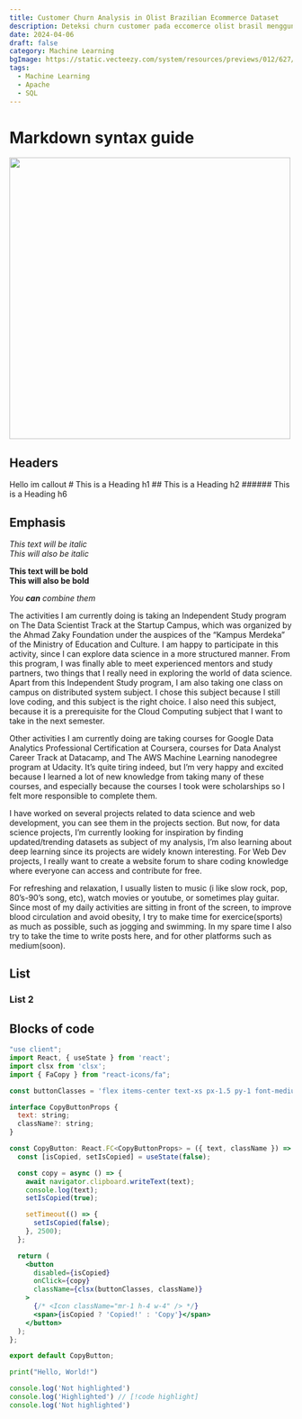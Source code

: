 ```yaml
---
title: Customer Churn Analysis in Olist Brazilian Ecommerce Dataset
description: Deteksi churn customer pada eccomerce olist brasil menggunakan random forest er pada eccomerce olist brasil menggunakan random forest
date: 2024-04-06
draft: false
category: Machine Learning
bgImage: https://static.vecteezy.com/system/resources/previews/012/627/908/non_2x/full-color-backgrounds-blue-purple-yellow-pink-composed-of-geometric-patterns-such-as-circles-squares-rectangles-triangles-nets-and-other-geometric-shapes-vector.jpg
tags: 
  - Machine Learning
  - Apache
  - SQL
---
```


# Markdown syntax guide
<Image width="500" height="500" src="./car-image-1.jpg"></Image>
## Headers
<Callout type="danger">
Hello im callout
</Callout>
# This is a Heading h1
## This is a Heading h2
###### This is a Heading h6

## Emphasis

*This text will be italic*  
_This will also be italic_

**This text will be bold**  
__This will also be bold__

_You **can** combine them_

The activities I am currently doing is taking an Independent Study program on The Data Scientist Track at the Startup Campus, which was organized by the Ahmad Zaky Foundation under the auspices of the “Kampus Merdeka” of the Ministry of Education and Culture. I am happy to participate in this activity, since I can explore data science in a more structured manner. From this program, I was finally able to meet experienced mentors and study partners, two things that I really need in exploring the world of data science. Apart from this Independent Study program, I am also taking one class on campus on distributed system subject. I chose this subject because I still love coding, and this subject is the right choice. I also need this subject, because it is a prerequisite for the Cloud Computing subject that I want to take in the next semester.


Other activities I am currently doing are taking courses for Google Data Analytics Professional Certification at Coursera, courses for Data Analyst Career Track at Datacamp, and The AWS Machine Learning nanodegree program at Udacity. It’s quite tiring indeed, but I’m very happy and excited because I learned a lot of new knowledge from taking many of these courses, and especially because the courses I took were scholarships so I felt more responsible to complete them.


I have worked on several projects related to data science and web development, you can see them in the projects section. But now, for data science projects, I’m currently looking for inspiration by finding updated/trending datasets as subject of my analysis, I’m also learning about deep learning since its projects are widely known interesting. For Web Dev projects, I really want to create a website forum to share coding knowledge where everyone can access and contribute for free.


For refreshing and relaxation, I usually listen to music (i like slow rock, pop, 80’s-90’s song, etc), watch movies or youtube, or sometimes play guitar. Since most of my daily activities are sitting in front of the screen, to improve blood circulation and avoid obesity, I try to make time for exercice(sports) as much as possible, such as jogging and swimming. In my spare time I also try to take the time to write posts here, and for other platforms such as medium(soon).

## List
### List 2
## Blocks of code

```jsx
"use client";
import React, { useState } from 'react';
import clsx from 'clsx';
import { FaCopy } from "react-icons/fa";

const buttonClasses = 'flex items-center text-xs px-1.5 py-1 font-medium text-white rounded border border-white';

interface CopyButtonProps {
  text: string;
  className?: string;
}

const CopyButton: React.FC<CopyButtonProps> = ({ text, className }) => {
  const [isCopied, setIsCopied] = useState(false);

  const copy = async () => {
    await navigator.clipboard.writeText(text);
    console.log(text);
    setIsCopied(true);

    setTimeout(() => {
      setIsCopied(false);
    }, 2500);
  };

  return (
    <button
      disabled={isCopied}
      onClick={copy}
      className={clsx(buttonClasses, className)}
    >
      {/* <Icon className="mr-1 h-4 w-4" /> */}
      <span>{isCopied ? 'Copied!' : 'Copy'}</span>
    </button>
  );
};

export default CopyButton;
```

```python
print("Hello, World!")
```
```ts {2} title="ajx.js"
console.log('Not highlighted')
console.log('Highlighted') // [!code highlight]
console.log('Not highlighted')
```
